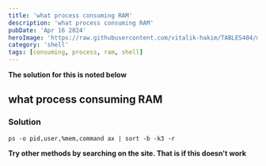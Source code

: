 ```yaml
---
title: 'what process consuming RAM'
description: 'what process consuming RAM'
pubDate: 'Apr 16 2024'
heroImage: 'https://raw.githubusercontent.com/vitalik-hakim/TABLES404/main/error_b/SHELL.jpg'
category: 'shell'
tags: [consuming, process, ram, shell]
---
```


**The solution for this is noted below**

## what process consuming RAM

### Solution

```shell
ps -o pid,user,%mem,command ax | sort -b -k3 -r
```

**Try other methods by searching on the site. That is if this doesn't work**
